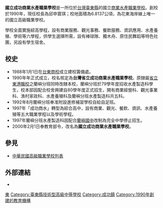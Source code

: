 {{refimprove|time=2018-11-15T07:40:00+00:00}}
{{Infobox School
| name = 國立成功商業水產職業學校
| other_name = 
| image = 
| established = 1990年
| type = 國立[[高級職業學校|高級職業學校]]
| affiliation = 
| district = {{ROC}}[[臺東縣|臺東縣]][[成功鎮|成功鎮]]
| principal = 邱申寶琪
| location = 9453 臺東縣成功鎮太平路52號
| website = [https://www.ckvs.ttct.edu.tw/ 國立成功商業水產職業學校網站]
| coordinates = {{Coord|23.1059773|121.3824472|display=inline,title}}
| pushpin_map = Taiwan Taitung
| area = 6.8137公頃
}}
'''國立成功商業水產職業學校'''是一所位於[[台灣|台灣]][[臺東縣|臺東縣]]的國立[[高職|商業水產職業學校]]。創校於1990年，現任校長為邱申寶琪；校地面積為6.8137公頃，為花東海岸線上唯一的國立高級職業學校。

學校全面實施綜高學程，設有商業服務、觀光事務、餐飲服務、資訊應用、水產養殖、學術等六學程，供學生選擇所需，設有棒球隊、獨木舟、原住民舞蹈等特色社團，另設有學生宿舍。

==校史==
*1988年1月1日在[[國立臺東高級商業職業學校|台東商校]]成立建校籌備處。
*1990年年正式成立，校名核定為'''台灣省立成功商業水產職業學校'''。原隸屬[[國立東港高級海事水產職業學校|省立東港職校]]之蘭嶼分班同時改隸本校，蘭嶼分班於79學年度招收水產製造科學生，校本部因配合校舍興建自80學年度正式招生，開有商業經營科、觀光事業科、漁村家政科、水產養殖科及蘭嶼分班水產製造科共五科。
*1992年8月蘭嶼分班奉准附設進修補習學校自給自足班。
*1997年「成功商水」轉型為綜合高中，設有商業、觀光、餐飲、資訊、水產養殖等五大職業學程以及學術學程。
*1997年蘭嶼分班水產製造科因配合[[臺東縣立蘭嶼高級中學|蘭嶼國中]]改制為完全中學停止招生。 
*2000年2月1日奉教育部令，改名為'''國立成功商業水產職業學校'''。

== 參見 ==
*[[中華民國高級職業學校列表|中華民國高級職業學校列表]]

==外部連結==
*{{official|http://210.59.11.9/}}{{zh-tw}}
{{台灣棒球維基館}}

{{TW-edu-stub}}
{{台東縣高級中等學校}}
[[Category:中華民國國立技術型高級中等學校|東]]
[[Category:臺東縣技術型高級中等學校|Category:臺東縣技術型高級中等學校]]
[[Category:成功鎮|Category:成功鎮]]
[[Category:1990年創建的教育機構|Category:1990年創建的教育機構]]